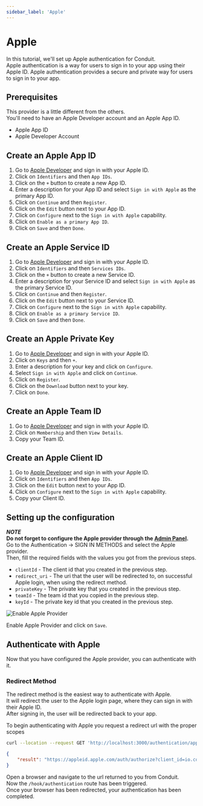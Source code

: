 ```yaml
---
sidebar_label: 'Apple'
---
```


# Apple

In this tutorial, we'll set up Apple authentication for Conduit.<br />
Apple authentication is a way for users to sign in to your app using their Apple ID.
Apple authentication provides a secure and private way for users to sign in to your app.

## Prerequisites

This provider is a little different from the others.<br />
You'll need to have an Apple Developer account and an Apple App ID.<br />

- Apple App ID
- Apple Developer Account

## Create an Apple App ID

1. Go to [Apple Developer](https://developer.apple.com/account/resources/identifiers/list) and sign in with your Apple ID.
2. Click on `Identifiers` and then `App IDs`.
3. Click on the `+` button to create a new App ID.
4. Enter a description for your App ID and select `Sign in with Apple` as the primary App ID.
5. Click on `Continue` and then `Register`.
6. Click on the `Edit` button next to your App ID.
7. Click on `Configure` next to the `Sign in with Apple` capability.
8. Click on `Enable as a primary App ID`.
9. Click on `Save` and then `Done`.

## Create an Apple Service ID

1. Go to [Apple Developer](https://developer.apple.com/account/resources/identifiers/list) and sign in with your Apple ID.
2. Click on `Identifiers` and then `Services IDs`.
3. Click on the `+` button to create a new Service ID.
4. Enter a description for your Service ID and select `Sign in with Apple` as the primary Service ID.
5. Click on `Continue` and then `Register`.
6. Click on the `Edit` button next to your Service ID.
7. Click on `Configure` next to the `Sign in with Apple` capability.
8. Click on `Enable as a primary Service ID`.
9. Click on `Save` and then `Done`.

## Create an Apple Private Key

1. Go to [Apple Developer](https://developer.apple.com/account/resources/authkeys/list) and sign in with your Apple ID.
2. Click on `Keys` and then `+`.
3. Enter a description for your key and click on `Configure`.
4. Select `Sign in with Apple` and click on `Continue`.
5. Click on `Register`.
6. Click on the `Download` button next to your key.
7. Click on `Done`.

## Create an Apple Team ID

1. Go to [Apple Developer](https://developer.apple.com/account/#/membership) and sign in with your Apple ID.
2. Click on `Membership` and then `View Details`.
3. Copy your Team ID.

## Create an Apple Client ID

1. Go to [Apple Developer](https://developer.apple.com/account/resources/identifiers/list) and sign in with your Apple ID.
2. Click on `Identifiers` and then `App IDs`.
3. Click on the `Edit` button next to your App ID.
4. Click on `Configure` next to the `Sign in with Apple` capability.
5. Copy your Client ID.

## Setting up the configuration

***NOTE***<br />
**Do not forget to configure the Apple provider through the [Admin Panel](../../config#third-party-providers).**<br />
Go to the Authentication -> SIGN IN METHODS and select the Apple provider.<br />
Then, fill the required fields with the values you got from the previous steps.

- `clientId` - The client id that you created in the previous step.
- `redirect_uri` - The uri that the user will be redirected to, on successful Apple login, when using the redirect method.
- `privateKey` - The private key that you created in the previous step.
- `teamId` - The team id that you copied in the previous step.
- `keyId` - The private key id that you created in the previous step.

![Enable Apple Provider](/v0.15/modules/authentication/tutorials/enable_apple_provider.png)

Enable Apple Provider and click on `Save`.

## Authenticate with Apple

Now that you have configured the Apple provider, you can authenticate with it.

### Redirect Method

The redirect method is the easiest way to authenticate with Apple.<br />
It will redirect the user to the Apple login page, where they can sign in with their Apple ID.<br />
After signing in, the user will be redirected back to your app.<br />

To begin authenticating with Apple you request a redirect url with the proper scopes<br />

``` bash title="Request"
curl --location --request GET 'http://localhost:3000/authentication/apple'
```

``` json title="Response"
{
    "result": "https://appleid.apple.com/auth/authorize?client_id=io.conduit.app&redirect_uri=http%3A%2F%2Flocalhost%3A3000%2Fauthentication%2Fapple%2Fcallback&response_type=code%20id_token&response_mode=form_post&scope=name%20email&state=eyJpZCI6IjYzNjNjZGNkMDhkNTU2MDk1NmM4MGQ4OSIsImlhdCI6MTY2OTIxMDM1MywiZXhwIjoxNjY5MjgyMzUzfQ.TyvHCuyDKLiKFoEpaXRdbYoFwrzDlFiW4VdUVQJdf7U&nonce=eyJpZCI6IjYzNjNjZGNkMDhkNTU2MDk1NmM4MGQ4OSIsImlhdCI6MTY2OTIxMDM1MywiZXhwIjoxNjY5MjgyMzUzfQ.TyvHCuyDKLiKFoEpaXRdbYoFwrzDlFiW4VdUVQJdf7U"
}
```


Open a browser and navigate to the url returned to you from Conduit.<br />
Now the `/hook/authentication` route has been triggered.<br />
Once your browser has been redirected, your authentication has been completed.








